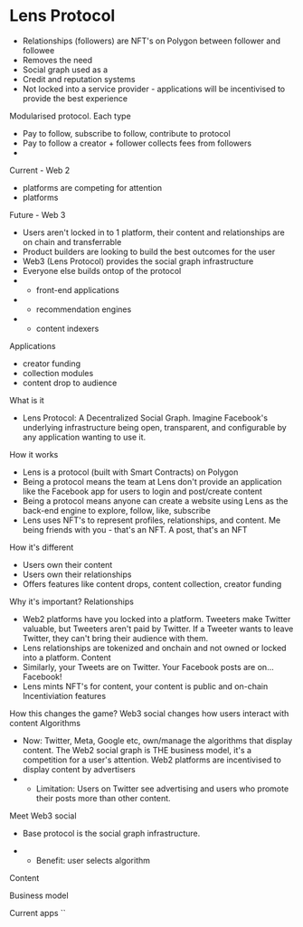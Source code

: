 # Lens Protocol

- Relationships (followers) are NFT's on Polygon between follower and followee
- Removes the need 
- Social graph used as a 
- Credit and reputation systems
- Not locked into a service provider - applications will be incentivised to provide the best experience

Modularised protocol. Each type
- Pay to follow, subscribe to follow, contribute to protocol
- Pay to follow a creator + follower collects fees from followers
- 

Current - Web 2
- platforms are competing for attention
- platforms 

Future - Web 3
- Users aren't locked in to 1 platform, their content and relationships are on chain and transferrable
- Product builders are looking to build the best outcomes for the user
- Web3 (Lens Protocol) provides the social graph infrastructure
- Everyone else builds ontop of the protocol
- - front-end applications
- - recommendation engines
- - content indexers


Applications
- creator funding
- collection modules
- content drop to audience

What is it
- Lens Protocol: A Decentralized Social Graph. Imagine Facebook's underlying infrastructure being open, transparent, and configurable by any application wanting to use it.

How it works
- Lens is a protocol (built with Smart Contracts) on Polygon
- Being a protocol means the team at Lens don't provide an application like the Facebook app for users to login and post/create content
- Being a protocol means anyone can create a website using Lens as the back-end engine to explore, follow, like, subscribe
- Lens uses NFT's to represent profiles, relationships, and content. Me being friends with you - that's an NFT. A post, that's an NFT

How it's different
- Users own their content
- Users own their relationships
- Offers features like content drops, content collection, creator funding

Why it's important?
Relationships
- Web2 platforms have you locked into a platform. Tweeters make Twitter valuable, but Tweeters aren't paid by Twitter. If a Tweeter wants to leave Twitter, they can't bring their audience with them.
- Lens relationships are tokenized and onchain and not owned or locked into a platform.
Content
- Similarly, your Tweets are on Twitter. Your Facebook posts are on... Facebook!
- Lens mints NFT's for content, your content is public and on-chain
Incentiviation features


How this changes the game? Web3 social changes how users interact with content
Algorithms
- Now: Twitter, Meta, Google etc, own/manage the algorithms that display content. The Web2 social graph is THE business model, it's a competition for 
a user's attention. Web2 platforms are incentivised to display content by advertisers
- - Limitation: Users on Twitter see advertising and users who promote their posts more than other content.

Meet Web3 social
- Base protocol is the social graph infrastructure.

- - Benefit: user selects algorithm 

Content

Business model

Current apps
``